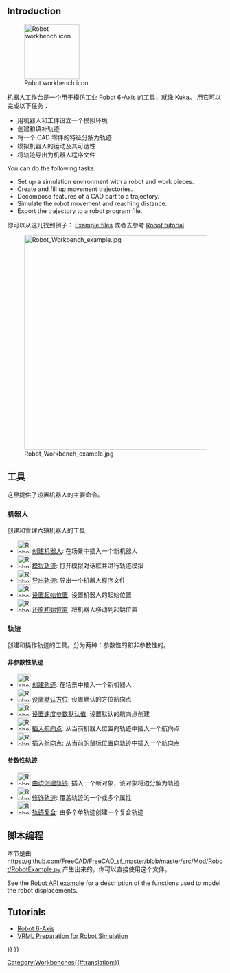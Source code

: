 <languages/>

{{Docnav
|[[Reverse_Engineering_Workbench|Reverse Engineering Workbench]]
|[[Sketcher_Workbench|Sketcher Workbench]]
|IconL=Workbench_Reverse_Engineering.svg
|IconR=Workbench_Sketcher.svg
}}

{{VeryImportantMessage|The Robot Workbench is unmaintained. If you have experience with the topic and are interested in maintaining it, please state your intention in the developer's section of the [https://forum.freecadweb.org/index.php FreeCAD forum].

The reason this workbench is still in the master source code is because this workbench is programmed in C++. If this workbench could be programmed in Python, then it could be made an [[external_workbenches|external workbench]] and it could be moved to a separate repository.
}}

== Introduction ==

[[Image:Workbench_Robot.svg|thumb|128px|Robot workbench icon]]

<div class="mw-translate-fuzzy">
机器人工作台是一个用于模仿工业 [[Robot_6-Axis/cn|Robot 6-Axis]] 的工具，就像 [http://kuka.com/ Kuka]。
用它可以完成以下任务：
* 用机器人和工件设立一个模拟环境
* 创建和填补轨迹
* 将一个 CAD 零件的特征分解为轨迹
* 模拟机器人的运动及其可达性
* 将轨迹导出为机器人程序文件
</div>

You can do the following tasks:
* Set up a simulation environment with a robot and work pieces.
* Create and fill up movement trajectories.
* Decompose features of a CAD part to a trajectory.
* Simulate the robot movement and reaching distance.
* Export the trajectory to a robot program file.

<div class="mw-translate-fuzzy">
你可以从这儿找到例子：
[http://www.freecad-project.de/svn/ExampleData/Examples/RobotSimulation/ Example files] 或者去参考 [[Robot tutorial]].
</div>

{{TOCright}}
[[Image:Robot_Workbench_example.jpg|500px]]

== 工具 ==
这里提供了设置机器人的主要命令。 

=== 机器人 ===
创建和管理六轴机器人的工具

<div class="mw-translate-fuzzy">
* [[Image:Robot_CreateRobot.png|30px]] [[Robot_CreateRobot|创建机器人]]: 在场景中插入一个新机器人
* [[Image:Robot_Simulate.png|30px]] [[Robot_Simulate|模拟轨迹]]: 打开模拟对话框并进行轨迹模拟 
* [[Image:Robot_Export.png|30px]] [[Robot_Export|导出轨迹]]: 导出一个机器人程序文件
* [[Image:Robot_SetHomePos.png|30px]] [[Robot_SetHomePos|设置起始位置]]: 设置机器人的起始位置
* [[Image:Robot_RestoreHomePos.png|30px]] [[Robot_RestoreHomePos|还原初始位置]]: 将机器人移动到起始位置
</div>

=== 轨迹 ===
创建和操作轨迹的工具。分为两种：参数性的和非参数性的。

<div class="mw-translate-fuzzy">
==== 非参数性轨迹 ====
* [[Image:Robot_CreateTrajectory.png|30px]] [[Robot_CreateTrajectory|创建轨迹]]: 在场景中插入一个新机器人
* [[Image:Robot_SetDefaultOrientation.png|30px]] [[Robot_SetDefaultOrientation|设置默认方位]]: 设置默认的方位航向点
* [[Image:Robot_SetDefaultValues.png|30px]] [[Robot_SetDefaultValues|设置速度参数默认值]]: 设置默认的航向点创建
* [[Image:Robot_InsertWaypoint.png|30px]] [[Robot_InsertWaypoint|插入航向点]]: 从当前机器人位置向轨迹中插入一个航向点
* [[Image:Robot_InsertWaypointPre.png|30px]] [[Robot_InsertWaypointPre|插入航向点]]: 从当前的鼠标位置向轨迹中插入一个航向点
</div>

<div class="mw-translate-fuzzy">
==== 参数性轨迹 ====
* [[Image:Robot_Edge2Trac.png|30px]] [[Robot_Edge2Trac|由边创建轨迹]]: 插入一个新对象，该对象将边分解为轨迹
* [[Image:Robot_TrajectoryDressUp.png|30px]] [[Robot_TrajectoryDressUp|修饰轨迹]]: 覆盖轨迹的一个或多个属性
* [[Image:Robot_TrajectoryCompound.png|30px]] [[Robot_TrajectoryCompound|轨迹复合]]: 由多个单轨迹创建一个复合轨迹
</div>

<span id="Scripting"></span>
<div class="mw-translate-fuzzy">
== 脚本编程 ==
本节是由 https://github.com/FreeCAD/FreeCAD_sf_master/blob/master/src/Mod/Robot/RobotExample.py 产生出来的，你可以直接使用这个文件。
</div>

See the [[Robot_API_example|Robot API example]] for a description of the functions used to model the robot displacements.

== Tutorials ==
* [[Robot 6-Axis|Robot 6-Axis]]
* [[VRML Preparation for Robot Simulation|VRML Preparation for Robot Simulation]]


<div class="mw-translate-fuzzy">
{{docnav|FEM_Workbench|Standard Menu}}
</div>

{{Robot Tools navi{{#translation:}}}}
{{Userdocnavi{{#translation:}}}}
[[Category:Workbenches{{#translation:}}]]